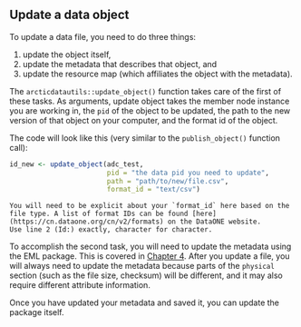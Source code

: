 ## Update a data object

To update a data file, you need to do three things:

1)  update the object itself, 
2)  update the metadata that describes that object, and
3)  update the resource map (which affiliates the object with the metadata).

The `arcticdatautils::update_object()` function takes care of the first of these tasks. As arguments, update object takes the member node instance you are working in, the `pid` of the object to be updated, the path to the new version of that object on your computer, and the format id of the object.

The code will look like this (very similar to the `publish_object()` function call):

```r
id_new <- update_object(adc_test, 
                        pid = "the data pid you need to update",
                        path = "path/to/new/file.csv",
                        format_id = "text/csv")
```


```block
You will need to be explicit about your `format_id` here based on the file type. A list of format IDs can be found [here](https://cn.dataone.org/cn/v2/formats) on the DataONE website.
Use line 2 (Id:) exactly, character for character.
```


To accomplish the second task, you will need to update the metadata using the EML package. This is covered in [Chapter 4](#editing-eml). After you update a file, you will always need to update the metadata because parts of the `physical` section (such as the file size, checksum) will be different, and it may also require different attribute information.

Once you have updated your metadata and saved it, you can update the package itself.
